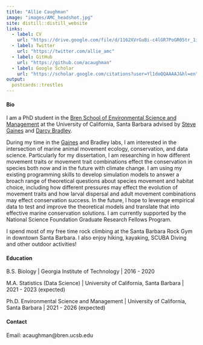```yaml
---
title: "Allie Caughman"
image: "images/AMC_headshot.jpg"
site: distill::distill_website
links:  
  - label: CV
    url: "https://drive.google.com/file/d/1162XVrGuBi-c4lGR7PoGR05tr_1iJdeT/view?usp=sharing"
  - label: Twitter
    url: "https://twitter.com/allie_amc"
  - label: GitHub
    url: "https://github.com/acaughman"
  - label: Google Scholar
    url: "https://scholar.google.com/citations?user=Yl1doQQAAAAJ&hl=en"
output:
  postcards::trestles
---
```


#### Bio

I am a PhD student in the [Bren School of Environmental Science and Management](https://bren.ucsb.edu/) at the University of California, Santa Barbara advised by [Steve Gaines](https://gaineslabucsb.com/people/steve-gaines/) and [Darcy Bradley](https://msi.ucsb.edu/people/research-scientists/darcy-bradley). 

During my time in the [Gaines](https://gaineslabucsb.com/) and Bradley labs, I am interested in the intersection of marine animal movement ecology, conservation, and data science. Particularly for my dissertation, I am researching in how different movement traits or movement trait combinations effect the conservation in species both now and in the future with climate change. I am using my existing programming skills to develop simulation models to answer a broach range of theoretical questions about species movement and habitat choice, including how different pressures may effect the evolution of movement traits and how larval dispersal and adult movement combinations may effect conservation success. In the future, I hope to leverage empirical data to test and improve the theoretical models and translate that into effective marine conservation solutions. I am currently supported by the National Science Foundation Graduate Research Fellows Program.


I spend most of my free time rock climbing at the Santa Barbara Rock Gym in downtown Santa Barbara. I also enjoy hiking, kayaking, SCUBA Diving and other outdoor activities!



#### Education

B.S. Biology | Georgia Institute of Technology | 2016 - 2020

M.A. Statistics (Data Science) | University of California, Santa Barbara | 2021 - 2023 (expected)

Ph.D. Environmental Science and Management | University of California, Santa Barbara | 2021 - 2026 (expected)


#### Contact

Email: acaughman@bren.ucsb.edu

